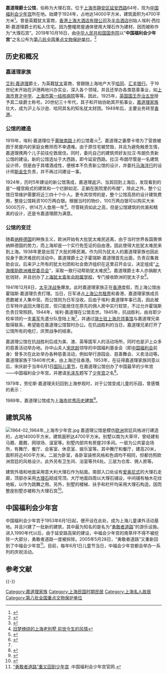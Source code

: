 {{Infobox Modern Building
|image             = Kadoorie marble hall shanghai 2004 11 16.jpg
|caption           = 嘉道理爵士公馆
|name              = 嘉道理爵士公馆
|location_town     = 上海
|location_country  = {{CHN}}
|owner= 中国福利会少年宫
|architect         = 思九生
|client            = [[马海洋行|英商马海洋行]]
|construction_start_date= 1919年
|completion_date   = 1924年
|cost              = 白银100万两
|style             = 法国古典主义风格
}}
{{文物保护单位
| 级别 = 全国
| 图片 = Kadoorie's House.JPG
| 名称 = 中国福利会少年宫
| 编号 = 8-0570
| 分类 = 近现代重要史迹及代表性建筑
| 时代 = 1953年
| 所在 = [[上海市|上海市]][[静安区|静安区]]
| 登录 = 2019年
| Cat = 上海全国重点文物保护单位
}}
{{上海市优秀历史建筑 |
省区市 = 上海市 |
名称 = 嘉道理爵士住宅 |
图片 = [[File:Kadoorie_marble_hall_2012.jpg|276px]] |
编号 = 1-29 |
时代 = 1924年|
所在 = [[上海市|上海市]][[静安区|静安区]] |
公布 = 1989年 |
}}

'''嘉道理爵士公馆'''，俗称为大理石宫。位于[[上海市|上海市]][[静安区|静安区]][[延安西路|延安西路]]64号，现为[[中国福利会少年宫|中国福利会少年宫]]所在地。始建于1924年，占地达14000平方米，建筑面积为4700平方米<ref>{{Cite web |url=http://www.shtong.gov.cn/newsite/node2/node71994/node81772/node81775/node81786/userobject1ai109009.html |title=精美绝伦的大理石大厦：嘉道理住宅（市少年宫）>>上海名建筑志 |accessdate=2019-04-15 |archive-date=2020-07-07 |archive-url=https://web.archive.org/web/20200707200051/http://www.shtong.gov.cn/Newsite/node2/node71994/node81772/node81775/node81786/userobject1ai109009.html |dead-url=no }}</ref>。曾是英籍犹太富商，[[香港上海大酒店有限公司|香港上海大酒店有限公司]]及[[半岛酒店|半岛酒店]]创始人埃利·西拉斯·嘉道理爵士的私人住宅。因为整幢房屋通体使用大理石作为建材，因而被称作为“大理石宫”。2019年10月16日，由[[中华人民共和国国务院|中华人民共和国国务院]]以“'''中国福利会少年宫'''”之名公布为[[第八批全国重点文物保护单位|第八批全国重点文物保护单位]]。<ref>{{cite web | title=国务院关于核定并公布第八批全国重点文物保护单位的通知 | website=[[中华人民共和国中央人民政府|中华人民共和国中央人民政府]] | date=2019-10-16 | url=http://www.gov.cn/zhengce/content/2019-10/16/content_5440577.htm | access-date=2019-10-16 | archive-date=2019-10-16 | archive-url=https://web.archive.org/web/20191016134146/http://www.gov.cn/zhengce/content/2019-10/16/content_5440577.htm | dead-url=no }}</ref>

==历史和概况==
=== 嘉道理家族 ===
{{main|嘉道理家族}}
[[艾利·嘉道理|艾利·嘉道理]]爵士，为英籍[[犹太|犹太]]富商，曾跟随上海地产大亨[[哈同|哈同]]、[[汇丰银行|汇丰银行]]。于19世纪末开始在沪港两地兴办实业，深入各个领域，并且还举办各类慈善事业，如[[上海市育才中学|上海市育才中学]]、[[上海市第一结核病院|上海市第一结核病院]]等等。因此，1925年，[[英国国王|英国国王]][[乔治五世|乔治五世]]授予其二级爵士称号。20世纪三十年代，其子{{tsl|en|Lawrence Kadoorie, Baron Kadoorie|劳伦斯·嘉道理}}和{{tsl|en|Horace Kadoorie|賀理士·嘉道理}}开始协助其开拓事业，[[嘉道理家族|嘉道理家族]]壮大，成为沪上与沙逊、哈同其名的知名犹太财团。1949年后，主要业务转至[[香港|香港]]。

=== 公馆的建造 ===
1919年，埃利·嘉道理位于[[黄陂南路_(上海)|黄陂南路]]上的公馆着火<ref name="kadoorie01">{{Cite web |url=http://cn.bytravel.cn/art/dls/dlsdxcsjs/index1.html |title=“大理石大厦”沧桑纪事 |accessdate=2010-08-04 |archive-date=2015-06-05 |archive-url=https://web.archive.org/web/20150605093618/http://cn.bytravel.cn/art/dls/dlsdxcsjs/index1.html |dead-url=yes }}</ref>。嘉道理之妻摩卡塔为了营救被困于房屋内的家庭女教师而不幸遇难。由于原住宅被焚毁，并且为避免触景生情，嘉道理携两个儿子前往伦敦居住。同时，委托自己的建筑师好友拉汉·布朗负责新公馆的建设。新的公馆选址于大西路，即今延安西路。拉汉·布朗尽管是一名建筑设计师，但是由于其嗜酒成性，便根本不负责新公馆的设计，并委托[[马海洋行|马海洋行]]的设计师[[思九生洋行|斯金生]]负责，并不再过问建设一事。

1924年，历时5年建设的新公馆落成，嘉道理返沪。当其回到上海后，发现看到的是“一幢宫殿式的建筑和一个烂醉如泥、正躺在医院里的布朗”，除此之外，整个公馆日常维护需要将近三四十个仆人。更令其惊愕的是，整个公馆高昂的设计建筑费用，整座公馆耗资100万两白银。根据当时的物价，100万两白银可以购买大米5000万斤，供14万人食用一年<ref>[http://www.in218.com/lvyou/13179.html 旧梦缭绕的上海老别墅 前世今生的风情]{{dead link|date=2017年12月 |bot=InternetArchiveBot |fix-attempted=yes }}</ref>。尽管耗资如此之高，但是公馆建筑的优美和精美的设计，还是令嘉道理颇为满意。

=== 公馆的变迁 ===
随着[[纳粹德国|纳粹德国]]的种族主义，欧洲开始有大批犹太难民逃离，由于当时世界各国畏惧纳粹德国的势力，而上海却是一个实行免签证的自由港。因此使得大批犹太难民来到上海。1938年更是出现了大批的移民潮。作为同为犹太人的嘉道理家族也因此投身于救济难民的活动中。嘉道理爵士之子霍瑞斯·嘉道理首先出面，负责召集救助会议。后来沪上所有的犹太社团和社会救济组织在这里召开会议，决定组成“[[上海援助欧洲难民委员会|上海援助欧洲难民委员会]]”，采取一致行动帮助犹太难民<ref>{{Cite web |url=http://www.china.com.cn/book/zhuanti/qkjc/txt/2009-07/31/content_18244799.htm |title=老房子的如歌往事 |accessdate=2010-08-04 |archive-date=2016-03-05 |archive-url=https://web.archive.org/web/20160305031930/http://www.china.com.cn/book/zhuanti/qkjc/txt/2009-07/31/content_18244799.htm |dead-url=no }}</ref>。嘉道理爵士本人亦捐献大批钱财，并且创办了[[上海犹太青年会附属学校|上海犹太青年会附属学校]]，专门接收欧洲的犹太子女<ref>{{Cite web |url=http://www.archives.sh.cn/docs/200803/d_185129.html |title=“诺亚方舟”上的犹太难民 |accessdate=2010-08-04 |archive-date=2012-08-03 |archive-url=https://archive.is/20120803154432/http://www.archives.sh.cn/docs/200803/d_185129.html |dead-url=no }}</ref>。

1941年12月8日，[[太平洋战争|太平洋战争]]爆发。此时嘉道理家族正在[[香港|香港]]度假，而上海公馆由霍瑞斯·嘉道理负责打理。当日，日军进占[[上海公共租界|上海公共租界]]和香港，嘉道理家族成员悉数被关入集中营。而公馆则为日军没收。后由于埃利·嘉道理年事已高，因此被日军特许返回大理石宫，但只能居住在原先的佣人房中实行软禁，不过允许霍瑞斯负责日常照顾。1944年，埃利·嘉道理在公馆去世。1945年，抗战胜利，由肖耶少校率领的一支[[美军|美军]]先遣分队登陆上海<ref name="kadoorie01"/>，并通过[[瑞士驻上海总领事馆|瑞士驻上海总领事馆]]与嘉道理兄弟取得联系，希望能在嘉道理公馆暂时办公。在抗战胜利的当日，嘉道理兄弟打开了公馆所有的电灯，庆贺战争的结束。

嘉道理公馆在抗战胜利后成为美、澳、英等国军人的活动场所，同时也是沪上众多的慈善活动举办地。孙中山夫人[[宋庆龄|宋庆龄]]领导的中国福利基金会（即[[中国福利会|中国福利会]]前身）曾多次在此处举办各种慈善活动，例如举行游园会、慈善舞会、义卖活动等。嘉道理家族于1940年代末，由上海迁往香港。1953年，在征得嘉道理家族同意以后，宋庆龄于当年6月1日[[国际儿童节|国际儿童节]]，在嘉道理公馆创办了中国最早的少年宫——中国福利会少年宫。并邀请[[毛泽东|毛泽东]]题写了[[少年宫|少年宫]]之名<ref>{{Cite web |url=http://www.cwikids.org/renda/node2202/node2393/node2395/index.html |title=大理石大厦>>关于少年宫>>首页>>中国福利会少年宫 |accessdate=2010-08-04 |archive-date=2010-07-26 |archive-url=https://web.archive.org/web/20100726104719/http://www.cwikids.org/renda/node2202/node2393/node2395/index.html |dead-url=no }}</ref>。

1979年，劳伦斯·嘉道理夫妇回到上海参观时，对于公馆变成儿童的乐园，曾感慨的表示：
{{cquote|我父亲喜欢款待朋友，大理石大厦在来自世界各地的朋友们中出了名。[[中华人民共和国|中华人民共和国]]成立后，它被改为少年宫，从各个学校中挑选出来的小学生们在那里接受艺术培训。岁月流逝，得知我父亲特别喜欢的这幢建筑现被成千上万的儿童使用着，他们从那里提供的课程中受益，这对我来说是件高兴的事。<ref name="kadoorie01"/>}}

1989年，嘉道理公馆成为[[上海市优秀历史建筑|上海市优秀历史建筑]]<ref>{{Cite book|title=静安历史文化图录|last=龚德庆，张仁良主编|publisher=上海：[[同济大学出版社|同济大学出版社]]|year=2011.01|isbn=978-7-5608-4364-3|pages=276-278}}</ref>。

==建筑风格==
[[File:1964-02_1964年_上海市少年宫.jpg|thumb]]
嘉道理公馆是模仿[[欧洲|欧洲]]宫廷风格进行建造的，占地14000平方米，建筑面积达4700平方米。别墅以南为大草坪，曾经建有马厩、鹿厩、网球场、温室等。别墅内部共有房屋20多间。一层为公共宴会场所，有舞厅、餐厅、会客室、休息室、娱乐室等。其中舞厅和餐厅，建高20米，面积将近400平方米。二层为卧室，各卧室装修风格和色调均不相同，但都仿照欧洲宫廷的风格设计。此外另有卫生间、浴室等共6处。三层为仓库、佣人房等。

建筑外墙和地面采用意大利大理石作为贴面。南部入口处设有[[爱奥尼式|爱奥尼式]]的大理石走廊，顶部亦采用[[大理石|大理石]]砌成穹顶。大厅地面四周以大理石铺设，中间铺有柚木花纹地板，以作为跳舞之用。另外，别墅的楼梯、扶手和栏杆均采用大理石构造。因而整座别墅亦被称为大理石宫<ref>{{Cite web |url=http://www.emus.cn/?16777%2Fviewspace-26677.html |title=少年宫的记忆（二）-缪斯社区 |accessdate=2017-12-07 |archive-date=2016-03-05 |archive-url=https://web.archive.org/web/20160305052121/http://www.emus.cn/?16777%2Fviewspace-26677.html |dead-url=no }}</ref>。

==中国福利会少年宫==
中国福利会少年宫于1953年6月1日起，便开设在此处，成为上海儿童课外活动基地。并且兴建了一批新的建筑，其中最为知名的是名为“[[勇敢者道路|勇敢者道路]]”的游乐设施。进入1990年代以后，由于延安路高架的建设，中福会少年宫的南草坪不得不被挖除一大部分，勇敢者道路一度被拆除。2005年5月28日，“勇敢者道路”又重新回到了中福会少年宫<ref>[http://www.shzgh.org/renda/node2202/node2204/node2292/node2849/node2852/userobject1ai32026.html “勇敢者道路”重又回到少年宫] {{Wayback|url=http://www.shzgh.org/renda/node2202/node2204/node2292/node2849/node2852/userobject1ai32026.html |date=20180701140309 }}.中国福利会少年宫官网.</ref>。目前，每年6月1日儿童节当日，中福会少年宫都会举办一系列的庆祝活动。

==参考文献==
{{Reflist|25em}}

{{-}}
{{上海全国重点文物保护单位}}
{{第一批上海优秀历史建筑}}
[[Category:嘉道理家族|Category:嘉道理家族]]
[[Category:上海民国时期民居|Category:上海民国时期民居]]
[[Category:上海名人故居|Category:上海名人故居]]
[[Category:第八批全国重点文物保护单位|Category:第八批全国重点文物保护单位]]